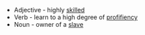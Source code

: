 *Adjective - highly [[skilled]]
*Verb - learn to a high degree of [[profifiency]]
*Noun - owner of a [[slave]]